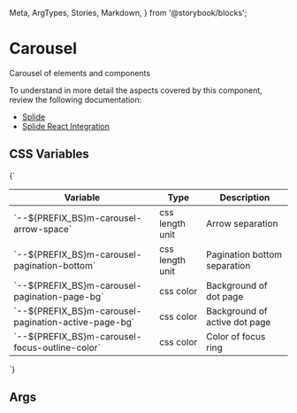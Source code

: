   Meta,
  ArgTypes,
  Stories,
  Markdown,
} from '@storybook/blocks';


# Carousel

Carousel of elements and components

To understand in more detail the aspects covered by this component, review the following documentation:

+ [Splide](https://splidejs.com/)
+ [Splide React Integration](https://splidejs.com/integration/react-splide/)

## CSS Variables
<Markdown>
  {`

  | Variable                                               | Type            | Description                   |
  |--------------------------------------------------------|-----------------|-------------------------------|
  | \`--${PREFIX_BS}m-carousel-arrow-space\`               | css length unit | Arrow separation              |
  | \`--${PREFIX_BS}m-carousel-pagination-bottom\`         | css length unit | Pagination bottom separation  |
  | \`--${PREFIX_BS}m-carousel-pagination-page-bg\`        | css color       | Background of dot page        |
  | \`--${PREFIX_BS}m-carousel-pagination-active-page-bg\` | css color       | Background of active dot page |
  | \`--${PREFIX_BS}m-carousel-focus-outline-color\`       | css color       | Color of focus ring           |

  `}
</Markdown>

## Args
<Meta of={MCarouselStories} />

<ArgTypes of={MCarouselStories} sort="requiredFirst" />

<Stories />
